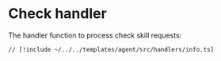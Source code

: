 # Check handler

The handler function to process check skill requests:

```tsx [src/handlers/info.ts]
// [!include ~/../../templates/agent/src/handlers/info.ts]
```
